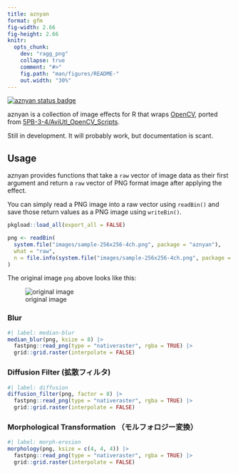 ```yaml
---
title: aznyan
format: gfm
fig-width: 2.66
fig-height: 2.66
knitr:
  opts_chunk:
    dev: "ragg_png"
    collapse: true
    comment: "#>"
    fig.path: "man/figures/README-"
    out.width: "30%"
---
```


<!-- README.md is generated from README.qmd. Please edit that file -->

<!-- badges: start -->
[![aznyan status badge](https://paithiov909.r-universe.dev/aznyan/badges/version)](https://paithiov909.r-universe.dev/aznyan)
<!-- badges: end -->

aznyan is a collection of image effects for R that wraps [OpenCV](https://opencv.org/),
ported from [5PB-3-4/AviUtl_OpenCV_Scripts](https://github.com/5PB-3-4/AviUtl_OpenCV_Scripts).

Still in development. It will probably work, but documentation is scant.


## Usage

aznyan provides functions that take a `raw` vector of image data as their first argument
and return a `raw` vector of PNG format image after applying the effect.

You can simply read a PNG image into a raw vector using `readBin()` and
save those return values as a PNG image using `writeBin()`.

```r
pkgload::load_all(export_all = FALSE)

png <- readBin(
  system.file("images/sample-256x256-4ch.png", package = "aznyan"),
  what = "raw",
  n = file.info(system.file("images/sample-256x256-4ch.png", package = "aznyan"))$size
)
```

The original image `png` above looks like this:

![original image](inst/images/sample-256x256-4ch.png)


### Blur

```r
#| label: median-blur
median_blur(png, ksize = 8) |>
  fastpng::read_png(type = "nativeraster", rgba = TRUE) |>
  grid::grid.raster(interpolate = FALSE)
```

### Diffusion Filter (拡散フィルタ)

```r
#| label: diffusion
diffusion_filter(png, factor = 8) |>
  fastpng::read_png(type = "nativeraster", rgba = TRUE) |>
  grid::grid.raster(interpolate = FALSE)
```

### Morphological Transformation （モルフォロジー変換）

```r
#| label: morph-erosion
morphology(png, ksize = c(4, 4, 4)) |>
  fastpng::read_png(type = "nativeraster", rgba = TRUE) |>
  grid::grid.raster(interpolate = FALSE)
```
